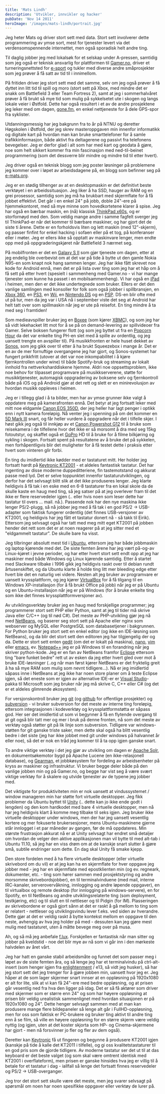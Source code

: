 ```yaml
---
title: 'Mats Lindh'
description: 'Utvikler, innvikler og hacker'
pubDate: 'Nov 14 2011'
heroImage: '/images/mats-lindh/portrait.jpg'
---
```






<Question1/>

<p>Jeg heter Mats og driver stort sett med data. Stort sett involverer
dette programmering av ymse sort, mest for tjenester levert via det
verdensomspennende internettet, men også sporadisk helt andre
ting.</p>

<p>Til daglig jobber jeg med lokalsøk for et selskap under
A-pressen, samtidig som jeg også er teknisk ansvarlig for plattformen
til <a href="http://gamer.no">Gamer.no</a>, driver et
turneringsnettsted for <a href="http://pwned.no">e-sport</a> og tukler
med diverse andre småprosjekter som jeg prøver å få satt av tid til i innimellom.</p>

<p>På fritiden driver jeg stort sett med det samme, selv om jeg også
prøver å få dyttet inn litt tid til spill og moro (stort sett på Xbox,
med mindre det er snakk om Battlefield 3 eller Team Fortress 2), samt
at jeg i sommerhalvåret prøver å få brukt så mye tid som mulig på
sykkelsetet ute i skogen og langs lokale veier i Østfold. Dette har
også resultert i et av de andre prosjektene jeg leker med om dagen, <a
href="http://www.gone.fm">gone.fm</a>, en enkel nettjeneste for å dele
GPS-spor fra syklister.</p>

<p>Utdanningsmessig har jeg bakgrunn fra to år på NTNU og deretter
Høgskolen i Østfold, der jeg skrev masteroppgaven min innenfor
informatikk og digitale kart på hvordan man kan bruke smarttelefoner
for å samle trafikkinformasjon, både aktivt fra deltagerene og passivt
fra telefonens bevegelser. Jeg er derfor glad i alt som har med kart
og geodata å gjøre, noe som helt sikkert kommer fra min fascinasjon
med ned-til-beinet programmering (som det dessverre blir mindre og
mindre tid til etter hvert).</p>

<p>Jeg driver også en teknisk blogg som jeg poster løsninger på
problemene jeg kommer over i løpet av arbeidsdagene på, en blogg som
befinner seg på <a href="http://e-mats.org/">e-mats.org</a>.</p>


<Question2/>


<p>Jeg er en stødig tilhenger av at en desktopmaskin er det definitivt
beste verktøyet i en arbeidssituasjon. Jeg liker å ha SSD, hauger av
RAM og en grei prosessor, samtidig som jeg må ha brukbart med
skjermflate for å få jobbet effektivt. Det går i en enkel 24" på jobb,
doble 24"-ere på hjemmekontoret, med så mye minne som hovedkortetene
klarer å spise. Jeg har også en bærbar maskin, en (nå) klassisk <a
href="http://www.hardware.no/artikler/lenovo_thinkpad_x60s/28108">ThinkPad
x60s</a>, og er storfornøyd med den. Som veldig mange andre i samme
fagfelt sverger jeg til ThinkPad-er når det kommer til bærbare
maskiner, og har gjort det de siste ti årene. Dette er en forholdsvis
liten og lett maskin (med 12"-skjerm), og passer finfint for enkel
hacking i sofaen eller på et tog, på konferanser eller i møter. Jeg er
ellers ikke så opptatt av maskinvare lenger, men endte opp med på
oppgraderingskjøret når Battlefield 3 nærmet seg.</p>

<p>På mobilfronten er det en <a
href="http://www.samsung.com/global/microsite/galaxys2/html/">Galaxy S
II</a> som gjør tjeneste om dagen, etter at jeg endelig ble overbevist
om at det var på tide å bytte ut den gamle Nokia N95-en som knapt nok
hang sammen lenger. Jeg har ikke fått skrevet noe kode for Android
ennå, men det er på lista over ting som jeg har et håp om å få sett på
etter hvert (spesielt i sammenheng med Gamer.no - vi har mange
tjenester som kunne ha passet i en mobilsammenheng). Vi har også en <a
href="http://www.apple.com/no/ipad/">iPad</a> i heimen, men den er det
ikke undertegnede som bruker. Ellers er det den vanlige samlingen med
konsoller for folk som også jobber i spillbransjen, en <a
href="http://www.xbox.com/nb-NO">Xbox 360</a>, en <a href="http://no.playstation.com/ps3/">PS3</a>, en <a href="http://www.nintendo.com/wii">Wii</a>, en
<a href="http://www.nintendo.com/ds">Nintendo DS</a> og en <a href="http://no.playstation.com/psp/">PSP</a>. DS-en blir ofte med ut på tur, men da jeg var i
USA nå i september viste det seg at Android har helt tatt over som
spillmaskin når jeg er ute på reisefot. En ting mindre å ta med seg i
framtiden!</p>

<p>Som medieavspiller bruker jeg en <a
href="http://www.boxee.tv/">Boxee</a> (som kjører <a
href="http://xbmc.org/">XBMC</a>), og som jeg har så vidt lekehacket
litt mot for å se på on demand-levering av spillvideoer fra
Gamer. Selve boksen fungerer flott (og som jeg byttet ut fra en
<a href="http://www.popcornhour.com/onlinestore/">Popcorn Hour</a> da det var enkelte ting PH-en slet med å spille av
ordentlig, og jeg uansett trengte en avspiller til). På musikkfronten
er hele huset dekket av <a href="http://www.sonos.com/">Sonos</a>, som jeg gikk over til etter å ha brukt
Squeezebox i mange år. Det er en av de mer fornuftige overgangene jeg
har gjort, og Sonos-systemet har fungert prikkfritt (utover at det var
noe inkompabilitet i å kjøre fjernkontrollen under wine) til både
Spotify-bruk og streaming av lokalt innhold fra nettverksharddiskene
hjemme. Aldri noe oppsettsproblem, ikke noe behov for tilpasset
programvare på musikkserverene, støtte for musikktjenester, automagisk
oppgradering av boksene selv og fjernkontroll både på iOS og på
Android gjør at det rett og slett er en minirevolusjon av hvordan
musikk oppleves i heimen.</p>

<p>Jeg er i tillegg glad i å ta bilder, men har av ymse grunner ikke
valgt å oppdatere meg på kamerafronten ennå. Det betyr at jeg fortsatt
leker med mitt noe eldgamle <a
href="http://www.akam.no/artikler/test_av_canon_eos_350d/14944">Canon
EOS 350D</a>, der jeg heller har lagt penger i optikk enn i nytt
kamera foreløpig. Nå venter jeg i spenning på om det kommer en <a
href="http://www.canonrumors.com/tag/5d-mark-iii/">5D Mark III</a>
snart, og får heller vurdere å oppgradere når det i tilfelle skjer. I
høst gikk jeg også til innkjøp av et <a
href="http://www.canon.no/For_Home/Product_Finder/Cameras/Digital_Camera/PowerShot/PowerShot_G12/">Canon
Powershot G12</a> til å bruke som reisekamera i de tilfellene hvor det
ikke er så morsomt å dra med seg 15kg fotoutstyr, og skaffet også et
<a href="http://gopro.com/">GoPro</a> HD til å bruke for å filme
bilkjøring og sykling i skogen. Fortsatt spent på resultatene av å
bruke det på sykkelen, men forhåpentligvis blir det muligheter for å
få testet dette i praksis etter hvert som vinteren glir forbi.</p>

<p>En ting du imidlertid ikke kødder med er tastaturet mitt. Her
holder jeg fortsatt hardt på <a
href="http://www.expertreviews.co.uk/peripherals/43723/keytronic-kt2001">Keytronic
KT2001</a> - et aldeles fantastisk tastatur. Det har ingenting av
disse moderne duppeditteriene, fin tastemotstand og akkurat passe med
lyd. Det er selve toppunktet innenfor tastaturutviklingen, og derfor
har det selvsagt blitt slik at det ikke produseres lenger. Jeg klarte
heldigvis å få tak i en eske med en 6-8 tastaturer fra en lokal skole
da de skulle kaste en haug med ting, så jeg satser på at jeg overlever
fram til det ikke er flere reservedeler igjen (.. eller hvis noen som
leser dette har tastatur til overs ... mail. nå.). Passende nok har
den nye maskina ikke lenger PS/2-plugg, så nå jobber jeg med å få tak
i en god PS/2 -> USB-adapter som faktisk fungerer ordentlig (det
finnes USB-versjoner av KT2001, og heldigvis har jeg fått et tastatur
donert nå - så takk til Eirik).  Ettersom jeg selvsagt også har tatt
med meg mitt eget KT2001 på jobben hender det rett som det er at noen
reagerer på at jeg sitter med et "eldgammelt tastatur". De skulle bare
ha visst.</p>


<Question3/>


<p>Jeg tilbringer absolutt mest tid i <a
href="http://www.ubuntu.no/">Ubuntu</a>, ettersom jeg har både
jobbmaskin og laptop kjørende med det. De siste femten årene har jeg
vært på-og-av Linux-kjøret i jevne perioder, og har etter hvert stort
sett endt opp at jeg har maskiner med både Windows og Linux kjørende
samtidig. Etter å startet med Slackware tilbake i 1996 gikk jeg
heldigvis raskt over til debian rundt årtusenskiftet, og da Ubuntu
klarte å holde ting litt mer bleeding edge etter hvert ble det en
naturlig vei videre. Nesten alt jeg bruker av programvare er uansett
kryssplattform, og jeg kjører <a
href="https://www.virtualbox.org/">VirtualBox</a> for å få tilgang til
en Windows XP-installasjon (for å få brukt Office på jobb) når jeg er
på Ubuntu og en Ubuntu-installasjon når jeg er på Windows (for å bruke
enkelte ting som ikke det finnes kryssplattformversjoner av).</p>

<p>Av utviklingsverktøy bruker jeg en haug med forskjellige
programmer; jeg programmerer stort sett PHP eller Python, samt at jeg
til tider må skrive Java eller C/C++ (og til nød C#). Det meste av
PHP-utvikling gjør jeg nå med <a
href="http://netbeans.org/">NetBeans</a>, og baserer seg stort sett på
Apache eller nginx som webserver og MySQL eller PostgreSQL som
databasetjener i bakgrunnen. For Python bruker jeg stort sett en enkel
editor (og ikke en IDE-løsning som NetBeans), og da blir det stort
sett den editoren jeg har tilgjengelig der og da. Dette er stort sett
enten <a href="http://projects.gnome.org/gedit/">gedit</a> (om det er
lokalt på maskina), <a href="http://www.nano-editor.org/">nano</a>, <a
href="http://www.vim.org/">vim</a> eller <a
href="http://www.gnu.org/s/emacs/">emacs</a>, ev. <a href="
om">Notepad++</a> jeg er på Windows til en forandring når jeg skriver
python-kode. Jeg er en fan av NetBeans framfor <a
href="http://www.eclipse.org/">Eclipse</a> ettersom ting "bare funket
bedre" rett ut av esken da jeg etter hvert gled over mot å bruke
IDE-løsninger (..og når man først kjører NetBeans er det fryktelig
greit å ha så mye RAM som mulig som nevnt tidligere...). Nå er jeg
imidlertid såpass inne i NetBeans at jeg ikke har noen store planer om
å teste Eclipse igjen, så det eneste som er igjen av alternative
IDE-er er <a
href="http://msdn.microsoft.com/en-us/vstudio/aa718325">Visual
Studio</a>-pakka til Microsoft som jeg bruker når jeg må skrive C, C++
eller C# (og det er et aldeles glimrende økosystem).</p>

<p>For versjonskontroll bruker jeg <a
href="http://git-scm.com/">git</a> (og <a
href="https://github.com/">github</a> for offentlige prosjekter) og <a
href="http://subversion.tigris.org/">subversion</a> - vi bruker
subversion for det meste av interne ting foreløpig, ettersom
integrasjonen i kodeverktøy og kryssplattformstøtta er såpass god. Her
ser det imidlertid ut som vi begynner å få en flytende overgang til at
git også blir tatt mer og mer i bruk på denne fronten, nå som det
meste av verktøy også støtter git på lik linje som
subversion. Tidligere var windows-støtten for git ganske triste saker,
men dette skal også ha blitt vesentlig bedre i det siste (jeg har ikke
jobbet med git under windows på halvannet år eller noe), så det er nok
en tråd jeg kommer til å ta opp igjen ganske snart.</p>

<p>To andre viktige verktøy i det jeg gjør av utvikling om dagen er <a
href="http://lucene.apache.org/solr/">Apache Solr</a>, en
dokumentsøkemotor bygd på Apache Lucene (en ikke-relasjonell
database), og <a href="http://danga.com/gearman/">Gearman</a>, et
jobbkøsystem for fordeling av arbeidsenheter på kryss av maskiner og
infrastruktur. Vi bruker begge deler både på den vanlige jobben min og
på Gamer.no, og begge har vist seg å være svært viktige verktøy for å
skalere og utvide tjenester av de typene jeg jobber med.</p>

<p>Det viktigste for produktiviteten min er nok uansett at
vindussystemet / window manageren min har støtte fort virtuelle
desktopper. Jeg fikk problemer da Ubuntu byttet til <a
href="http://en.wikipedia.org/wiki/Unity_(user_interface)">Unity</a>
(.. dette kan jo ikke ende godt i lengden) og den kom hardkodet med
bare 4 virtuelle desktopper, men nå har jeg heldigvis klart å komme
meg tilbake til seks igjen. Jeg bruker ikke virtuelle desktopper under
windows, men der har jeg uansett vesentlig kortere og mer fokuserte
brukersesjoner, mens Ubuntu-maskinene gjerne står innlogget i et par
måneder av gangen, før de må oppdateres. Min største frustrasjon
akkurat nå er at Unity selvsagt har endret små detaljer om hvordan de
velger den aktive applikasjonen man vil bytte til med alt-tab i Ubuntu
11.10, så jeg har en viss drøm om at de kanskje snart slutter å gjøre
små, subtile endringer som dette. En dag skal Unity få smake
kjepp.</p>

<p>Den store fordelen med å ha flere virtuelle desktopper (eller
virtuelle skrivebord om du vil) er at jeg kan ha en skjermflate for
hver oppgave jeg jobber med - jeg har en skjermflate med epostklienten
min (og ev. regneark, dokumenter, etc. - ting som hører sammen med
prosjektstyring og andre morsomme skrivebordsjobber), en til
terminalvinduene (med mail, interne IRC-kanaler, serverovervåkning,
innlogging og andre løpende oppgaver), en til virtualbox og remote
desktop (for innlogging på windows-servere), en for Spotify, en til
NetBeans og andre utviklingsrelaterte ting (som deployment,
testkjøring, etc) og til slutt en til nettleser og til Pidgin (for
IM). Plasseringen av skrivebordene er også gjort sånn at det er raskt
å gå mellom to ting som er relatert - nettleser og utviklingsvindu
lever f.eks. ved siden av hverandre. Dette gjør at det er veldig raskt
å bytte kontekst mellom en oppgave til den neste, avhengig av hva jeg
holder på med - dessuten kan jeg gjøre mest mulig med tastaturet, uten
å måtte bevege meg over på musa.</p>

<p>Ah, og så må jeg anbefale <a
href="http://stereopsis.com/flux/">f.lux</a>. Forskjellen er
fantastisk når man sitter og jobber på kveldstid - noe det blir mye av
nå som vi går inn i den mørkeste halvdelen av året vårt.</p>


<Question4/>

<p>Jeg har hatt en ganske stabil arbeidsmåte og funnet det som passer
meg i løpet av de siste femten åra, og så lenge jeg har et
terminalvindu på ctrl-alt-insert (som henger igjen fra <a
href="http://enlightenment.org/">enlightenment</a> / e13, så vidt jeg
husker), så har jeg stort sett det jeg trenger for å gjøre jobben min,
uansett hvor jeg er. Jeg håper at de som lager skjermer snart innser
at en oppløsning på 1920x1080 er alt for lite, slik at vi kan få
24"-ere med bedre oppløsning, og at prisen går vesentlig ned fra hva
den ligger på idag. Det er så få aktører som driver med skjermer som
er større enn 24" og som har høyere oppløsning at prisen blir veldig
urealistisk sammenlignet med hvordan situasjonen er på 1920x1080 og
24". Dette henger selvsagt sammen med at man kan produsere mange flere
bildepaneler så lenge alt går i FullHD-oppløsning, men for oss som
faktisk er PC-brukere og bruker ting aktivt til andre ting enn å se
film, så ville en høyere oppløsning for en større skjerm være veldig
nyttig (og igjen, uten at det koster skjorta som HP- og
Cinema-skjermene har gjort - men nå forsvinner jo fler og fler av dem
også).</p>

<p>Deretter kan <a
href="http://keyboards.keytronic.com/home/keyboards/keyboards.html">Keytronic</a>
få ut fingeren og begynne å produsere KT2001 igjen (kanskje på tide å
kalle det KT2011 i tilfelle), og gi oss kvalitetstastaturer til en god
pris som de gjorde tidligere. Av moderne tastatur ser det ut til at
das keyboard er det beste valget (og som skal være omtrent identisk
med KT2001 i overflateform), men prisen er ganske hinsides hva jeg er
villig til å betale for et tastatur i dag - iallfall så lenge det
fortsatt finnes reservedeler og PS/2 -> USB-overganger.</p>

<p>Jeg tror det stort sett skulle være det meste, men jeg svarer selvsagt
på spørsmål om noen har noen spesifikke oppgaver eller verktøy de
lurer på.</p>

